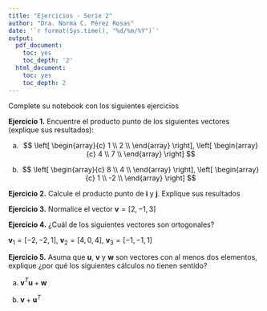 ---
title: "Ejercicios - Serie 2"
author: "Dra. Norma C. Pérez Rosas"
date: '`r format(Sys.time(), "%d/%m/%Y")`'
output:
  pdf_document:
    toc: yes
    toc_depth: '2'
  html_document:
    toc: yes
    toc_depth: 2
---

Complete su notebook con los siguientes ejercicios

**Ejercicio 1.** Encuentre el producto punto de los siguientes vectores (explique sus resultados):

a) $$
\left[
\begin{array}{c}
1 \\
2 \\
\end{array}
\right], \left[
\begin{array}{c}
4 \\
7 \\
\end{array}
\right]
$$



b) $$
\left[
\begin{array}{c}
8 \\
4 \\
\end{array}
\right], \left[
\begin{array}{c}
1 \\
-2 \\
\end{array}
\right]
$$

**Ejercicio 2.** Calcule el producto punto de $\mathbf{i}$ y $\mathbf{j}$. Explique sus resultados

**Ejercicio 3.**  Normalice el vector $\mathbf{v}=[2,-1,3]$

**Ejercicio 4.**  ¿Cuál de los siguientes vectores son ortogonales?

$\mathbf{v}_{1}=[-2,-2,1]$, $\mathbf{v}_{2}=[4,0,4]$, $\mathbf{v}_{3}=[-1,-1,1]$ 


**Ejercicio 5.** Asuma que $\mathbf{u}$, $\mathbf{v}$ y $\mathbf{w}$ son vectores con al menos dos elementos, explique ¿por qué los siguientes cálculos no tienen sentido?

a) $\mathbf{v}^{T}\mathbf{u} + \mathbf{w}$

b) $\mathbf{v}+\mathbf{u}^{T}$

